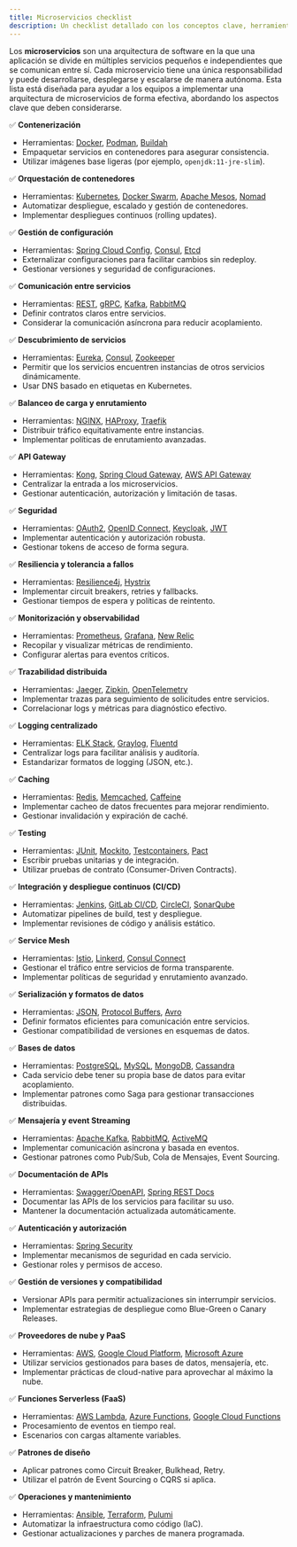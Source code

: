 ```yaml
---
title: Microservicios checklist
description: Un checklist detallado con los conceptos clave, herramientas SaaS asociadas y casos de uso en la arquitectura de microservicios.
---
```


Los **microservicios** son una arquitectura de software en la que una aplicación se divide en múltiples servicios pequeños e independientes que se comunican entre sí. Cada microservicio tiene una única responsabilidad y puede desarrollarse, desplegarse y escalarse de manera autónoma. Esta lista está diseñada para ayudar a los equipos a implementar una arquitectura de microservicios de forma efectiva, abordando los aspectos clave que deben considerarse.

✅ **Contenerización**
- Herramientas: [Docker](https://www.docker.com/), [Podman](https://podman.io/), [Buildah](https://buildah.io/)
- Empaquetar servicios en contenedores para asegurar consistencia.
- Utilizar imágenes base ligeras (por ejemplo, `openjdk:11-jre-slim`).

✅ **Orquestación de contenedores**
- Herramientas: [Kubernetes](https://kubernetes.io/), [Docker Swarm](https://docs.docker.com/engine/swarm/), [Apache Mesos](https://mesos.apache.org/), [Nomad](https://www.nomadproject.io/)
- Automatizar despliegue, escalado y gestión de contenedores.
- Implementar despliegues continuos (rolling updates).

✅ **Gestión de configuración**
- Herramientas: [Spring Cloud Config](https://cloud.spring.io/spring-cloud-config/), [Consul](https://www.consul.io/), [Etcd](https://etcd.io/)
- Externalizar configuraciones para facilitar cambios sin redeploy.
- Gestionar versiones y seguridad de configuraciones.

✅ **Comunicación entre servicios**
- Herramientas: [REST](https://restfulapi.net/), [gRPC](https://grpc.io/), [Kafka](https://kafka.apache.org/), [RabbitMQ](https://www.rabbitmq.com/)
- Definir contratos claros entre servicios.
- Considerar la comunicación asíncrona para reducir acoplamiento.

✅ **Descubrimiento de servicios**
- Herramientas: [Eureka](https://github.com/Netflix/eureka), [Consul](https://www.consul.io/), [Zookeeper](https://zookeeper.apache.org/)
- Permitir que los servicios encuentren instancias de otros servicios dinámicamente.
- Usar DNS basado en etiquetas en Kubernetes.

✅ **Balanceo de carga y enrutamiento**
- Herramientas: [NGINX](https://www.nginx.com/), [HAProxy](http://www.haproxy.org/), [Traefik](https://traefik.io/)
- Distribuir tráfico equitativamente entre instancias.
- Implementar políticas de enrutamiento avanzadas.

✅ **API Gateway**
- Herramientas: [Kong](https://konghq.com/), [Spring Cloud Gateway](https://spring.io/projects/spring-cloud-gateway), [AWS API Gateway](https://aws.amazon.com/api-gateway/)
- Centralizar la entrada a los microservicios.
- Gestionar autenticación, autorización y limitación de tasas.

✅ **Seguridad**
- Herramientas: [OAuth2](https://oauth.net/2/), [OpenID Connect](https://openid.net/connect/), [Keycloak](https://www.keycloak.org/), [JWT](https://jwt.io/)
- Implementar autenticación y autorización robusta.
- Gestionar tokens de acceso de forma segura.

✅ **Resiliencia y tolerancia a fallos**
- Herramientas: [Resilience4j](https://resilience4j.readme.io/), [Hystrix](https://github.com/Netflix/Hystrix)
- Implementar circuit breakers, retries y fallbacks.
- Gestionar tiempos de espera y políticas de reintento.

✅ **Monitorización y observabilidad**
 - Herramientas: [Prometheus](https://prometheus.io/), [Grafana](https://grafana.com/), [New Relic](https://newrelic.com/)
 - Recopilar y visualizar métricas de rendimiento.
 - Configurar alertas para eventos críticos.

✅ **Trazabilidad distribuida**
 - Herramientas: [Jaeger](https://www.jaegertracing.io/), [Zipkin](https://zipkin.io/), [OpenTelemetry](https://opentelemetry.io/)
 - Implementar trazas para seguimiento de solicitudes entre servicios.
 - Correlacionar logs y métricas para diagnóstico efectivo.

✅ **Logging centralizado**
 - Herramientas: [ELK Stack](https://www.elastic.co/what-is/elk-stack), [Graylog](https://www.graylog.org/), [Fluentd](https://www.fluentd.org/)
 - Centralizar logs para facilitar análisis y auditoría.
 - Estandarizar formatos de logging (JSON, etc.).

✅ **Caching**
 - Herramientas: [Redis](https://redis.io/), [Memcached](https://memcached.org/), [Caffeine](https://github.com/ben-manes/caffeine)
 - Implementar cacheo de datos frecuentes para mejorar rendimiento.
 - Gestionar invalidación y expiración de caché.

✅ **Testing**
 - Herramientas: [JUnit](https://junit.org/), [Mockito](https://site.mockito.org/), [Testcontainers](https://www.testcontainers.org/), [Pact](https://pact.io/)
 - Escribir pruebas unitarias y de integración.
 - Utilizar pruebas de contrato (Consumer-Driven Contracts).

✅ **Integración y despliegue continuos (CI/CD)**
 - Herramientas: [Jenkins](https://www.jenkins.io/), [GitLab CI/CD](https://docs.gitlab.com/ee/ci/), [CircleCI](https://circleci.com/), [SonarQube](https://www.sonarqube.org/)
 - Automatizar pipelines de build, test y despliegue.
 - Implementar revisiones de código y análisis estático.

✅ **Service Mesh**
 - Herramientas: [Istio](https://istio.io/), [Linkerd](https://linkerd.io/), [Consul Connect](https://www.consul.io/docs/connect)
 - Gestionar el tráfico entre servicios de forma transparente.
 - Implementar políticas de seguridad y enrutamiento avanzado.

✅ **Serialización y formatos de datos**
 - Herramientas: [JSON](https://www.json.org/), [Protocol Buffers](https://developers.google.com/protocol-buffers), [Avro](https://avro.apache.org/)
 - Definir formatos eficientes para comunicación entre servicios.
 - Gestionar compatibilidad de versiones en esquemas de datos.

✅ **Bases de datos**
 - Herramientas: [PostgreSQL](https://www.postgresql.org/), [MySQL](https://www.mysql.com/), [MongoDB](https://www.mongodb.com/), [Cassandra](http://cassandra.apache.org/)
 - Cada servicio debe tener su propia base de datos para evitar acoplamiento.
 - Implementar patrones como Saga para gestionar transacciones distribuidas.

✅ **Mensajería y event Streaming**
 - Herramientas: [Apache Kafka](https://kafka.apache.org/), [RabbitMQ](https://www.rabbitmq.com/), [ActiveMQ](https://activemq.apache.org/)
 - Implementar comunicación asíncrona y basada en eventos.
 - Gestionar patrones como Pub/Sub, Cola de Mensajes, Event Sourcing.

✅ **Documentación de APIs**
 - Herramientas: [Swagger/OpenAPI](https://swagger.io/), [Spring REST Docs](https://spring.io/projects/spring-restdocs)
 - Documentar las APIs de los servicios para facilitar su uso.
 - Mantener la documentación actualizada automáticamente.

✅ **Autenticación y autorización**
 - Herramientas: [Spring Security](https://spring.io/projects/spring-security)
 - Implementar mecanismos de seguridad en cada servicio.
 - Gestionar roles y permisos de acceso.

✅ **Gestión de versiones y compatibilidad**
 - Versionar APIs para permitir actualizaciones sin interrumpir servicios.
 - Implementar estrategias de despliegue como Blue-Green o Canary Releases.

✅ **Proveedores de nube y PaaS**
 - Herramientas: [AWS](https://aws.amazon.com/), [Google Cloud Platform](https://cloud.google.com/), [Microsoft Azure](https://azure.microsoft.com/)
 - Utilizar servicios gestionados para bases de datos, mensajería, etc.
 - Implementar prácticas de cloud-native para aprovechar al máximo la nube.

✅ **Funciones Serverless (FaaS)**
 - Herramientas: [AWS Lambda](https://aws.amazon.com/lambda/), [Azure Functions](https://azure.microsoft.com/services/functions/), [Google Cloud Functions](https://cloud.google.com/functions)
 - Procesamiento de eventos en tiempo real.
 - Escenarios con cargas altamente variables.

✅ **Patrones de diseño**
 - Aplicar patrones como Circuit Breaker, Bulkhead, Retry.
 - Utilizar el patrón de Event Sourcing o CQRS si aplica.

✅ **Operaciones y mantenimiento**
 - Herramientas: [Ansible](https://www.ansible.com/), [Terraform](https://www.terraform.io/), [Pulumi](https://www.pulumi.com/)
 - Automatizar la infraestructura como código (IaC).
 - Gestionar actualizaciones y parches de manera programada.
